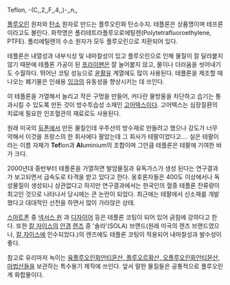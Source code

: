 Teflon, -(C,,2,,F,,4,,)-,,n,,

[[플루오린]] 원자와 [[탄소]] 원자로 만드는 플루오린화 탄소수지. 테플론은 상품명이며 테프론이라고도 불린다. 화학명은 폴리테트라플루오로에틸렌(Polytetrafluoroethylene, PTFE). 폴리에틸렌의 수소 원자가 모두 플루오린으로 치환되어 있다. 

테플론은 내열성과 내부식성 및 내마찰성이 있고 플루오린으로 인해 물질이 잘 달라붙지 않기 때문에 테플론 가공이 된 [[프라이팬]]은 잘 눌어붙지 않고, 물이나 더러움을 씻어내기도 수월하다. 뛰어난 코팅 성능으로 [[윤활유]] 계열에도 많이 사용된다. 테플론을 제조할 때 나오는 폐기물은 인쇄용 [[잉크]]의 유동성을 향상시키는 데 쓰인다.

이 테플론을 가열해서 늘리고 작은 구멍을 만들어, 커다란 물방울을 차단하고 습기는 통과시킬 수 있도록 만든 것이 방수투습성 소재인 [[고어텍스]]이다. 고어텍스는 심장질환의 치료에 필요한 인조혈관의 재료로도 사용된다.

원래 미국의 [[듀폰]]에서 만든 물질인데 우주선의 방수재로 만들려고 했으나 강도가 너무 약해서 이것을 프랑스의 한 회사에다 팔았는데 그 회사가 테팔이었다고…. 실은 테팔이라는 이름 자체가 '''Tef'''lon과 '''Al'''uminium의 조합이며 그만큼 테플론은 테팔에 기여한 바가 크다.

2000년대 중반부터 테플론을 가열하면 발암물질과 유독가스가 생성 된다는 연구결과가 보고되면서 급속도로 타격을 받고 있다고 한다. 옹호론자들은 400도 이상에서나 독성물질이 생성되니 상관없다고 하지만 연구결과에서는 한국인의 혈중 테플론 잔류량이 최고인 것으로 나타나서 당시에는 큰 논란이 되었다. 최근에는 테팔에서 신소재를 개발했다고 대대적인 선전을 하면서 많이 가라앉은 상태.

[[스마트폰]] 중 [[넥서스 원]] 과 [[디자이어]] 등은 테플론 코팅이 되어 있어 긁힘에 강하다고 한다. 또한 [[칼 자이스]]의 [[안경]] [[렌즈]] 중 '솔라'(SOLA) 브랜드(원래 미국의 렌즈 브랜드였으나, [[칼 자이스]]에 인수되었다.)의 렌즈에도 테플론 코팅이 적용되어 내마찰성과 발수성이 좋다.

참고로 유리마저 녹이는 [[초강산|육플루오린화안티몬산, 플루오르황산, 오플루오린화안티몬산]], [[마법산]]들을 보관하는 특수용기 제작에 쓰인다. 앞서 말한 물질들은 공통적으로 플루오린계 화합물이다.
